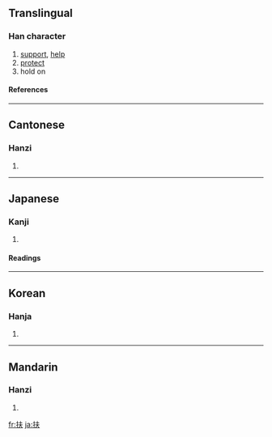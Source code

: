 ==Translingual==
===Han character===
{{Han char|rn=64|rad=手|as=04|sn=7|four=5503<sub>0</sub>|canj=手手人 (QQO)}}
# [[support]], [[help]]
# [[protect]]
# hold on
====References====
{{Han ref|kx=0419.050|dkj=11840|dj=0765.280|hdz=31833.020|uh=6276|ud=25206|bh=A7DF|bd=42975}}
----
==Cantonese==
===Hanzi===
{{yue-hanzi|jyut=|y=fu4}}
# {{defn|Cantonese}}
----
==Japanese==
===Kanji===
{{ja-kanji|grade=c|rs=手04}}
# {{defn|Japanese}} 
====Readings====
{{ja-readings|on=[[ふ]] (fu), [[ほ]] (ho)|kun=[[たすける]] (tasukeru)}}
----
==Korean==
===Hanja===
{{ko-hanja|hangeul=부|eumhun=|rv=bu|mr=pu|y=pu}}
# {{defn|Korean}}
----
==Mandarin==
===Hanzi===
{{cmn-hanzi|pin=[[fú]] ([[fu2]])|wg=fu<sup>2</sup>}}
# {{defn|Mandarin}}

[[fr:扶]]
[[ja:扶]]